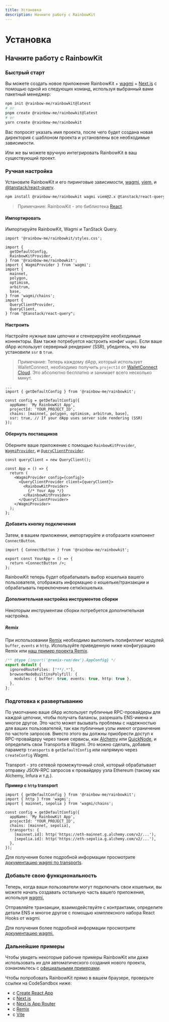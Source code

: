 ```yaml
---
title: Установка
description: Начните работу с RainbowKit
---
```


# Установка

## Начните работу с RainbowKit

### Быстрый старт

Вы можете создать новое приложение RainbowKit + [wagmi](https://wagmi.sh) + [Next.js](https://nextjs.org) с помощью одной из следующих команд, используя выбранный вами пакетный менеджер:

```bash
npm init @rainbow-me/rainbowkit@latest
# or
pnpm create @rainbow-me/rainbowkit@latest
# or
yarn create @rainbow-me/rainbowkit
```

Вас попросят указать имя проекта, после чего будет создана новая директория с шаблоном проекта и установлены все необходимые зависимости.

Или же вы можете вручную интегрировать RainbowKit в ваш существующий проект.

### Ручная настройка

Установите RainbowKit и его пиринговые зависимости, [wagmi](https://wagmi.sh/), [viem](https://viem.sh), и [@tanstack/react-query](https://tanstack.com/query/v5).

```bash
npm install @rainbow-me/rainbowkit wagmi viem@2.x @tanstack/react-query
```

> Примечание: RainbowKit - это библиотека [React](https://reactjs.org/).

#### Импортировать

Импортируйте RainbowKit, Wagmi и TanStack Query.

```tsx
import '@rainbow-me/rainbowkit/styles.css';

import {
  getDefaultConfig,
  RainbowKitProvider,
} from '@rainbow-me/rainbowkit';
import { WagmiProvider } from 'wagmi';
import {
  mainnet,
  polygon,
  optimism,
  arbitrum,
  base,
} from 'wagmi/chains';
import {
  QueryClientProvider,
  QueryClient,
} from "@tanstack/react-query";
```

#### Настроить

Настройте нужные вам цепочки и сгенерируйте необходимые коннекторы. Вам также потребуется настроить конфиг `wagmi`. Если ваше dApp использует серверный рендеринг (SSR), убедитесь, что вы установили `ssr` в `true`.

> Примечание: Теперь каждому dApp, который использует WalletConnect, необходимо получить `projectId` от [WalletConnect Cloud](https://cloud.walletconnect.com/). Это абсолютно бесплатно и занимает всего несколько минут.

```tsx line=4-99
...
import { getDefaultConfig } from '@rainbow-me/rainbowkit';

const config = getDefaultConfig({
  appName: 'My RainbowKit App',
  projectId: 'YOUR_PROJECT_ID',
  chains: [mainnet, polygon, optimism, arbitrum, base],
  ssr: true, // If your dApp uses server side rendering (SSR)
});
```

#### Обернуть поставщиков

Оберните ваше приложение с помощью `RainbowKitProvider`, [`WagmiProvider`](https://wagmi.sh/react/api/WagmiProvider#wagmiprovider), и [`QueryClientProvider`](https://tanstack.com/query/v4/docs/framework/react/reference/QueryClientProvider).

```tsx
const queryClient = new QueryClient();

const App = () => {
  return (
    <WagmiProvider config={config}>
      <QueryClientProvider client={queryClient}>
        <RainbowKitProvider>
          {/* Your App */}
        </RainbowKitProvider>
      </QueryClientProvider>
    </WagmiProvider>
  );
};
```

#### Добавить кнопку подключения

Затем, в вашем приложении, импортируйте и отобразите компонент `ConnectButton`.

```tsx
import { ConnectButton } from '@rainbow-me/rainbowkit';

export const YourApp = () => {
  return <ConnectButton />;
};
```

RainbowKit теперь будет обрабатывать выбор кошелька вашего пользователя, отображать информацию о кошельке/транзакции и обрабатывать переключение сети/кошелька.

#### Дополнительная настройка инструментов сборки

Некоторым инструментам сборки потребуется дополнительная настройка.

##### Remix

При использовании [Remix](https://remix.run) необходимо выполнить полифиллинг модулей `buffer`, `events` и `http`. Используйте приведенную ниже конфигурацию Remix или [наш пример проекта Remix](https://github.com/rainbow-me/rainbowkit/blob/main/examples/with-remix).

```ts
/** @type {import('@remix-run/dev').AppConfig} */
export default {
  ignoredRouteFiles: ["**/.*"],
  browserNodeBuiltinsPolyfill: {
    modules: { buffer: true, events: true, http: true },
  },
};
```

### Подготовка к развертыванию

По умолчанию ваше dApp использует публичные RPC-провайдеры для каждой цепочки, чтобы получать балансы, разрешать ENS-имена и многое другое. Это часто может вызывать проблемы с надежностью для ваших пользователей, так как публичные узлы имеют ограничение по частоте запросов. Вместо этого вы должны приобрести доступ к RPC-провайдеру через такие сервисы, как [Alchemy](https://www.alchemy.com/) или [QuickNode](https://www.quicknode.com/), и определить свои Transports в Wagmi. Это можно сделать, добавив параметр `transports` в `getDefaultConfig` или напрямую через `createConfig` Wagmi.

Transport - это сетевой промежуточный слой, который обрабатывает отправку JSON-RPC запросов к провайдеру узла Ethereum (такому как Alchemy, Infura и т.д.).

**Пример с `http` transport**

```tsx
import { getDefaultConfig } from '@rainbow-me/rainbowkit';
import { http } from 'wagmi';
import { mainnet, sepolia } from 'wagmi/chains';

const config = getDefaultConfig({
  appName: 'My RainbowKit App',
  projectId: 'YOUR_PROJECT_ID',
  chains: [mainnet, sepolia],
  transports: {
    [mainnet.id]: http('https://eth-mainnet.g.alchemy.com/v2/...'),
    [sepolia.id]: http('https://eth-sepolia.g.alchemy.com/v2/...'),
  },
});
```

Для получения более подробной информации просмотрите [документацию wagmi по transports](https://wagmi.sh/core/api/transports#transports).

### Добавьте свою функциональность

Теперь, когда ваши пользователи могут подключать свои кошельки, вы можете начать создавать остальную часть вашего приложения, используя [wagmi.](https://wagmi.sh)

Отправляйте транзакции, взаимодействуйте с контрактами, определите детали ENS и многое другое с помощью комплексного набора React Hooks от wagmi.

Для получения более подробной информации просмотрите [документацию wagmi.](https://wagmi.sh)

### Дальнейшие примеры

Чтобы увидеть некоторые рабочие примеры RainbowKit или даже использовать их для автоматического создания нового проекта, ознакомьтесь с [официальными примерами](https://github.com/rainbow-me/rainbowkit/tree/main/examples).

Чтобы попробовать RainbowKit прямо в вашем браузере, проверьте ссылки на CodeSandbox ниже:

- с [Create React App](https://codesandbox.io/p/sandbox/github/rainbow-me/rainbowkit/tree/main/examples/with-create-react-app)
- с [Next.js](https://codesandbox.io/p/sandbox/github/rainbow-me/rainbowkit/tree/main/examples/with-next)
- с [Next.js App Router](https://codesandbox.io/p/sandbox/github/rainbow-me/rainbowkit/tree/main/examples/with-next-app)
- с [Remix](https://codesandbox.io/p/sandbox/github/rainbow-me/rainbowkit/tree/main/examples/with-remix)
- с [Vite](https://codesandbox.io/p/sandbox/github/rainbow-me/rainbowkit/tree/main/examples/with-vite)
